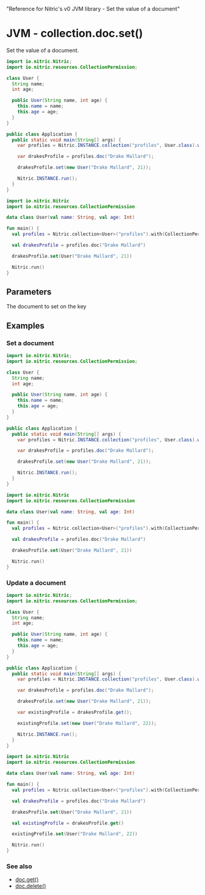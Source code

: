   "Reference for Nitric's v0 JVM library - Set the value of a document"

# JVM - collection.doc.set()

Set the value of a document.

<Tabs syncKey="jvm-lang">

<TabItem label="Java">

```java
import io.nitric.Nitric;
import io.nitric.resources.CollectionPermission;

class User {
  String name;
  int age;

  public User(String name, int age) {
    this.name = name;
    this.age = age;
  }
}

public class Application {
  public static void main(String[] args) {
    var profiles = Nitric.INSTANCE.collection("profiles", User.class).with(CollectionPermission.Write);

    var drakesProfile = profiles.doc("Drake Mallard");

    drakesProfile.set(new User("Drake Mallard", 21));

    Nitric.INSTANCE.run();
  }
}
```

</TabItem>

<TabItem label="Kotlin">

```kotlin
import io.nitric.Nitric
import io.nitric.resources.CollectionPermission

data class User(val name: String, val age: Int)

fun main() {
  val profiles = Nitric.collection<User>("profiles").with(CollectionPermission.Write)

  val drakesProfile = profiles.doc("Drake Mallard")

  drakesProfile.set(User("Drake Mallard", 21))

  Nitric.run()
}
```

</TabItem>

</Tabs>

## Parameters

<Properties>
  <Property name="document" required type="object">
    The document to set on the key
  </Property>
</Properties>

## Examples

### Set a document

<Tabs syncKey="jvm-lang">

<TabItem label="Java">

```java
import io.nitric.Nitric;
import io.nitric.resources.CollectionPermission;

class User {
  String name;
  int age;

  public User(String name, int age) {
    this.name = name;
    this.age = age;
  }
}

public class Application {
  public static void main(String[] args) {
    var profiles = Nitric.INSTANCE.collection("profiles", User.class).with(CollectionPermission.Write);

    var drakesProfile = profiles.doc("Drake Mallard");

    drakesProfile.set(new User("Drake Mallard", 21));

    Nitric.INSTANCE.run();
  }
}
```

</TabItem>

<TabItem label="Kotlin">

```kotlin
import io.nitric.Nitric
import io.nitric.resources.CollectionPermission

data class User(val name: String, val age: Int)

fun main() {
  val profiles = Nitric.collection<User>("profiles").with(CollectionPermission.Write)

  val drakesProfile = profiles.doc("Drake Mallard")

  drakesProfile.set(User("Drake Mallard", 21))

  Nitric.run()
}
```

</TabItem>

</Tabs>

### Update a document

<Tabs syncKey="jvm-lang">

<TabItem label="Java">

```java
import io.nitric.Nitric;
import io.nitric.resources.CollectionPermission;

class User {
  String name;
  int age;

  public User(String name, int age) {
    this.name = name;
    this.age = age;
  }
}

public class Application {
  public static void main(String[] args) {
    var profiles = Nitric.INSTANCE.collection("profiles", User.class).with(CollectionPermission.Read, CollectionPermission.Write);

    var drakesProfile = profiles.doc("Drake Mallard");

    drakesProfile.set(new User("Drake Mallard", 21));

    var existingProfile = drakesProfile.get();

    existingProfile.set(new User("Drake Mallard", 22));

    Nitric.INSTANCE.run();
  }
}
```

</TabItem>

<TabItem label="Kotlin">

```kotlin
import io.nitric.Nitric
import io.nitric.resources.CollectionPermission

data class User(val name: String, val age: Int)

fun main() {
  val profiles = Nitric.collection<User>("profiles").with(CollectionPermission.Read, CollectionPermission.Write)

  val drakesProfile = profiles.doc("Drake Mallard")

  drakesProfile.set(User("Drake Mallard", 21))

  val existingProfile = drakesProfile.get()

  existingProfile.set(User("Drake Mallard", 22))

  Nitric.run()
}
```

</TabItem>

</Tabs>

### See also

- [doc.get()](./collection-doc-get)
- [doc.delete()](./collection-doc-delete)
